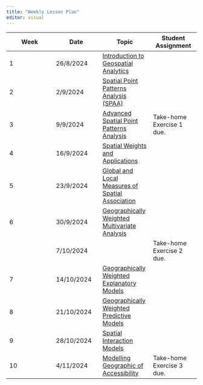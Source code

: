 ```yaml
---
title: "Weekly Lesson Plan"
editor: visual
---
```


| Week | Date       | Topic                                                                             | Student Assignment        |
|------------------|------------------|-------------------|------------------|
| 1    | 26/8/2024  | [Introduction to Geospatial Analytics](outline/Lesson01_outline.html)             |                           |
| 2    | 2/9/2024   | [Spatial Point Patterns Analysis (SPAA)](outline/Lesson02_outline.html)           |                           |
| 3    | 9/9/2024   | [Advanced Spatial Point Patterns Analysis](outline/Lesson03_outline.html)         | Take-home Exercise 1 due. |
| 4    | 16/9/2024  | [Spatial Weights and Applications](outline/Lesson04_outline.html)                 |                           |
| 5    | 23/9/2024  | [Global and Local Measures of Spatial Association](outline/Lesson05_outline.html) |                           |
| 6    | 30/9/2024  | [Geographically Weighted Multivariate Analysis](outline/Lesson06_outline.html)                                 |                           |
|      | 7/10/2024  |                                                                                   | Take-home Exercise 2 due. |
| 7    | 14/10/2024 | [Geographically Weighted Explanatory Models](outline/Lesson07_outline.html)                                    |                           |
| 8    | 21/10/2024 | [Geographically Weighted Predictive Models](outline/Lesson08_outline.html)                                     |                           |
| 9    | 28/10/2024 | [Spatial Interaction Models](outline/Lesson09_outline.html)                                                    |                           |
| 10   | 4/11/2024  | [Modelling Geographic of Accessibility](outline/Lesson10_outline.html)                                         | Take-home Exercise 3 due. |
